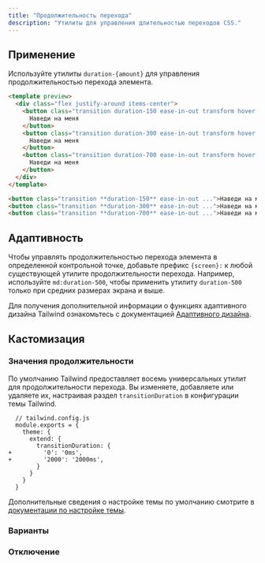 ```yaml
---
title: "Продолжительность перехода"
description: "Утилиты для управления длительностью переходов CSS."
---
```




## Применение

Используйте утилиты `duration-{amount}` для управления продолжительностью перехода элемента.

```html emerald
<template preview>
  <div class="flex justify-around items-center">
    <button class="transition duration-150 ease-in-out transform hover:scale-125 bg-emerald-600 text-white font-semibold py-3 px-6 rounded-md">
      Наведи на меня
    </button>
    <button class="transition duration-300 ease-in-out transform hover:scale-125 bg-emerald-600 text-white font-semibold py-3 px-6 rounded-md">
      Наведи на меня
    </button>
    <button class="transition duration-700 ease-in-out transform hover:scale-125 bg-emerald-600 text-white font-semibold py-3 px-6 rounded-md">
      Наведи на меня
    </button>
  </div>
</template>

<button class="transition **duration-150** ease-in-out ...">Наведи на меня</button>
<button class="transition **duration-300** ease-in-out ...">Наведи на меня</button>
<button class="transition **duration-700** ease-in-out ...">Наведи на меня</button>
```

## Адаптивность

Чтобы управлять продолжительностью перехода элемента в определенной контрольной точке, добавьте префикс `{screen}:` к любой существующей утилите продолжительности перехода. Например, используйте `md:duration-500`, чтобы применить утилиту `duration-500` только при средних размерах экрана и выше.

Для получения дополнительной информации о функциях адаптивного дизайна Tailwind ознакомьтесь с документацией [Адаптивного дизайна](/docs/responsive-design).

## Кастомизация

### Значения продолжительности

По умолчанию Tailwind предоставляет восемь универсальных утилит для продолжительности перехода. Вы изменяете, добавляете или удаляете их, настраивая раздел `transitionDuration` в конфигурации темы Tailwind.

```diff-js
  // tailwind.config.js
  module.exports = {
    theme: {
      extend: {
        transitionDuration: {
+         '0': '0ms',
+         '2000': '2000ms',
        }
      }
    }
  }
```

Дополнительные сведения о настройке темы по умолчанию смотрите в [документации по настройке темы](/docs/theme#customizing-the-default-theme).

### Варианты

<Variants plugin="transitionDuration" name="transition-duration" />

### Отключение

<Disabling plugin="transitionDuration" name="transition-duration" />
